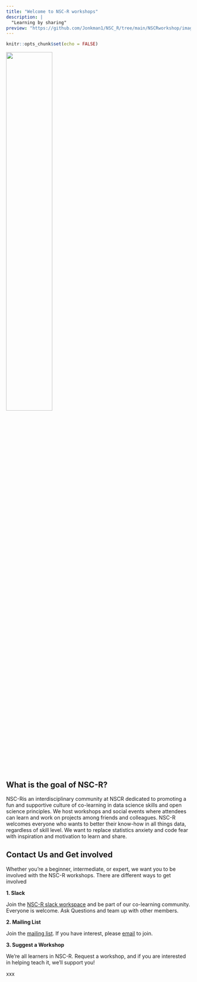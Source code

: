 ```yaml
---
title: "Welcome to NSC-R workshops"
description: |
  "Learning by sharing"
preview: "https://github.com/Jonkman1/NSC_R/tree/main/NSCRworkshop/images/workshop.png"
---
```


```r
knitr::opts_chunk$set(echo = FALSE)
```


![](images/workshop.png){width=50%}

## What is the goal of NSC-R?

NSC-Ris an interdisciplinary community at NSCR dedicated to promoting a fun and supportive culture of co-learning in data science skills and open science principles. We host workshops and social events where attendees can learn and work on projects among friends and colleagues. NSC-R welcomes everyone who wants to better their know-how in all things data, regardless of skill level. We want to replace statistics anxiety and code fear with inspiration and motivation to learn and share.

## Contact Us and Get involved

Whether you’re a beginner, intermediate, or expert, we want you to be involved with the NSC-R workshops. There are different ways to get involved   

**1. Slack**

Join the [NSC-R slack workspace]() and be part of our co-learning community. Everyone is welcome. Ask Questions and team up with other members.


**2. Mailing List**

Join the [mailing list](). If you have interest, please [email](wbernasco@nscr.nl) to join.

**3. Suggest a Workshop**

We’re all learners in NSC-R. Request a workshop, and if you are interested in helping teach it, we’ll support you!

xxx



